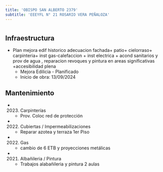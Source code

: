 ```yaml
---
title: 'OBISPO SAN ALBERTO 2379'
subtitle: 'EEEYFL N° 21 ROSARIO VERA PEÑALOZA'
---
```


#
## Infraestructura

* Plan mejora edif historico adecuacion fachada+ patio+ cielorraso+ carpinteria+ inst gas-calefaccion + inst electrica + acond sanitarios y prov de agua , reparacion revoques y pintura en areas significativas +accesibilidad plena 
    + Mejora Edilicia - Planificado 
    + Inicio de obra: 13/09/2024 






## Mantenimiento

*  (2023) Carpinterías 
    + Prov. Coloc  red de protección

*  (2022) Cubiertas / Impermeabilizaciones 
    + Reparar azotea y terraza 1er Piso

*  (2022) Gas 
    + cambio de 6 ETB y proyecciones metálicas

*  (2021) Albañileria / Pintura 
    + Trabajos alabañileria y pintura 2 aulas




